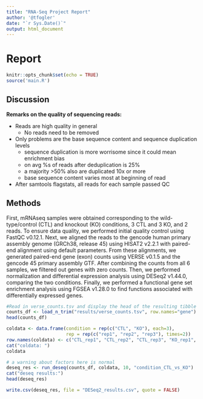 ```yaml
---
title: "RNA-Seq Project Report"
author: '@tfogler'
date: "`r Sys.Date()`"
output: html_document
---
```


# Report

```r
knitr::opts_chunk$set(echo = TRUE)
source('main.R')
```

## Discussion

**Remarks on the quality of sequencing reads:**

- Reads are high quality in general
  * No reads need to be removed
- Only problems are the base sequence content and sequence duplication levels
  * sequence duplication is more worrisome since it could mean enrichment bias
  * on avg %s of reads after deduplication is 25%
  * a majority >50% also are duplicated 10x or more
  * base sequence content varies most at beginning of read
- After samtools flagstats, all reads for each sample passed QC


## Methods

First, mRNAseq samples were obtained corresponding to the wild-type/control (CTL) and knockout (KO) conditions, 3 CTL and 3 KO, and 2 reads. To ensure data quality, we performed initial quality control using FastQC v0.12.1.
Next, we aligned the reads to the gencode human primary assembly genome (GRCh38, release 45) using HISAT2 v2.2.1 with paired-end alignment using default parameters.
From these alignments, we generated paired-end gene (exon) counts using VERSE v0.1.5 and the gencode 45 primary assembly GTF.
After combining the counts from all 6 samples, we filtered out genes with zero counts. Then, we performed normalization and differential expression analysis using DESeq2 v1.44.0, comparing the two conditions.
Finally, we performed a functional gene set enrichment analysis using FGSEA v1.28.0 to find functions associated with differentially expressed genes.

```r
#Read in verse_counts.tsv and display the head of the resulting tibble
counts_df <- load_n_trim("results/verse_counts.tsv", row.names="gene")
head(counts_df)

coldata <- data.frame(condition = rep(c("CTL", "KO"), each=3),
                      rep = rep(c("rep1", "rep2", "rep3"), times=2))
row.names(coldata) <- c("CTL_rep1", "CTL_rep2", "CTL_rep3", "KO_rep1", "KO_rep2", "KO_rep3")
cat("coldata: ")
coldata

# a warning about factors here is normal
deseq_res <- run_deseq(counts_df, coldata, 10, "condition_CTL_vs_KO")
cat("deseq results:")
head(deseq_res)

write.csv(deseq_res, file = "DESeq2_results.csv", quote = FALSE)
```


